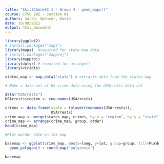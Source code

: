 ```yaml
---
title: "SkillCheck#2.1 - Group 4 - geom_maps()"
course: CPSC 292 - Section 01
authors: Sarah, Spencer, David
date: 10/08/2021
output: html_document
---
```


```r
library(ggplot2)
# install.packages("maps")
library(maps)  #required for state map data
# install.packages("mapproj")
library(mapproj)
library(dplyr) # required for arrange()
library(viridis)
```

```r
states_map <- map_data("state") # extracts data from the states map

# Make a data set of US crime data using the USArrests data set 

data("USArrests")
USArrests$region <- row.names(USArrests)

crimes <- data.frame(state = tolower(rownames(USArrests)), 
                     USArrests)
crime_map <- merge(states_map, crimes, by.x = "region", by.y = "state")
crime_map <- arrange(crime_map, group, order)
head(crime_map)

#Plot murder rate on the map

basemap <- ggplot(crime_map, aes(x=long, y=lat, group=group, fill=Murder)) + 
  geom_polygon() + coord_map("polyconic")

basemap

```



